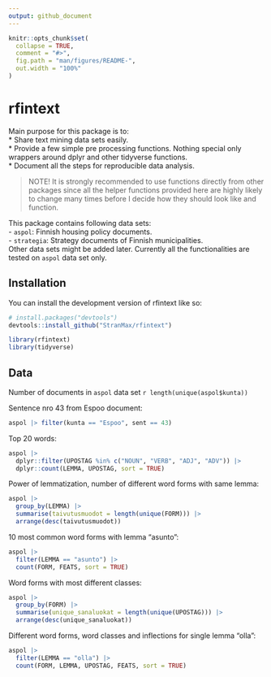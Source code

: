 ```yaml
---
output: github_document
---
```


<!-- README.md is generated from README.Rmd. Please edit that file -->

```r
knitr::opts_chunk$set(
  collapse = TRUE,
  comment = "#>",
  fig.path = "man/figures/README-",
  out.width = "100%"
)
```

# rfintext

<!-- badges: start -->
<!-- badges: end -->

Main purpose for this package is to:   
* Share text mining data sets easily.  
* Provide a few simple pre processing functions. Nothing special only wrappers 
around dplyr and other tidyverse functions.  
* Document all the steps for reproducible data analysis.  

> NOTE! It is strongly recommended to use functions directly from other 
packages since all the helper functions provided here are highly likely 
to change many times before I decide how they should look like and function.

This package contains following data sets:  
- `aspol`: Finnish housing policy documents.  
- `strategia`: Strategy documents of Finnish municipalities.    
Other data sets might be added later. Currently all the functionalities are 
tested on `aspol` data set only.

## Installation

You can install the development version of rfintext like so:

``` r
# install.packages("devtools")
devtools::install_github("StranMax/rfintext")
```


```r
library(rfintext)
library(tidyverse)
```

## Data

Number of documents in `aspol` data set `r length(unique(aspol$kunta))`

Sentence nro 43 from Espoo document: 

```r
aspol |> filter(kunta == "Espoo", sent == 43)
```

Top 20 words:  

```r
aspol |>
  dplyr::filter(UPOSTAG %in% c("NOUN", "VERB", "ADJ", "ADV")) |>
  dplyr::count(LEMMA, UPOSTAG, sort = TRUE)
```

Power of lemmatization, number of different word forms with same lemma:  

```r
aspol |>
  group_by(LEMMA) |>
  summarise(taivutusmuodot = length(unique(FORM))) |>
  arrange(desc(taivutusmuodot))
```

10 most common word forms with lemma "asunto":  

```r
aspol |>
  filter(LEMMA == "asunto") |>
  count(FORM, FEATS, sort = TRUE)
```

Word forms with most different classes:  

```r
aspol |>
  group_by(FORM) |>
  summarise(unique_sanaluokat = length(unique(UPOSTAG))) |>
  arrange(desc(unique_sanaluokat))
```

Different word forms, word classes and inflections for single lemma "olla":  

```r
aspol |>
  filter(LEMMA == "olla") |>
  count(FORM, LEMMA, UPOSTAG, FEATS, sort = TRUE)
```

